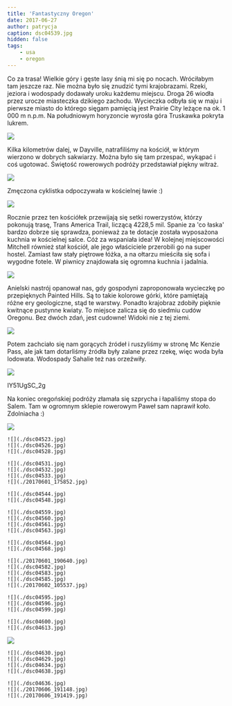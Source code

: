 ```yaml
---
title: 'Fantastyczny Oregon'
date: 2017-06-27
author: patrycja
caption: dsc04539.jpg
hidden: false
tags: 
    - usa
    - oregon
---
```


Co za trasa! Wielkie góry i gęste lasy śnią mi się po nocach. Wróciłabym tam jeszcze raz. Nie można było się znudzić tymi krajobrazami. Rzeki, jeziora i wodospady dodawały uroku każdemu miejscu. Droga 26 wiodła przez urocze miasteczka dzikiego zachodu. Wycieczka odbyła się w maju i pierwsze miasto do którego sięgam pamięcią jest Prairie City leżące na ok. 1 000 m n.p.m. Na południowym horyzoncie wyrosła góra Truskawka pokryta lukrem.

![](./20170529_092809.jpg)

Kilka kilometrów dalej, w Dayville, natrafiliśmy na kościół, w którym wierzono w dobrych sakwiarzy. Można było się tam przespać, wykąpać i coś ugotować. Świętość rowerowych podróży przedstawiał piękny witraż.

![](./dsc04527.jpg)

Zmęczona cyklistka odpoczywała w kościelnej ławie :)

![](./dsc04525.jpg)

Rocznie przez ten kościółek przewijają się setki rowerzystów, którzy pokonują trasę, Trans America Trail, liczącą 4228,5 mil. Spanie za 'co łaska' bardzo dobrze się sprawdza, ponieważ za te dotacje została wyposażona kuchnia w kościelnej salce. Cóż za wspaniała idea! 
W kolejnej miejscowości Mitchell również stał kościół, ale jego właściciele przerobili go na super hostel. Zamiast ław stały piętrowe łóżka, a na ołtarzu mieściła się sofa i wygodne fotele. W piwnicy znajdowała się ogromna kuchnia i jadalnia.

![](./20170602_105507.jpg)

Anielski nastrój opanował nas, gdy gospodyni zaproponowała wycieczkę po przepięknych Painted Hills. Są to takie kolorowe górki, które pamiętają różne ery geologiczne, stąd te warstwy. Ponadto krajobraz zdobiły pięknie kwitnące pustynne kwiaty. To miejsce zalicza się do siedmiu cudów Oregonu. Bez dwóch zdań, jest cudowne! Widoki nie z tej ziemi.

![](./dsc04549.jpg)

Potem zachciało się nam gorących źródeł i ruszyliśmy w stronę Mc Kenzie Pass, ale jak tam dotarliśmy źródła były zalane przez rzekę, więc woda była lodowata. Wodospady Sahalie też nas orzeźwiły.

![](./20170606_102746.jpg)

<youtube>IY51UgSC_2g</youtube>

Na koniec oregońskiej podróży złamała się szprycha i łapaliśmy stopa do Salem. Tam w ogromnym sklepie rowerowym Paweł sam naprawił koło. Zdolniacha :)

![](./dsc04642.jpg)
```grid|3
![](./dsc04523.jpg)
![](./dsc04526.jpg)
![](./dsc04528.jpg)
```
```grid|4
![](./dsc04531.jpg)
![](./dsc04532.jpg)
![](./dsc04533.jpg)
![](./20170601_175852.jpg)
```
```grid|2
![](./dsc04544.jpg)
![](./dsc04548.jpg)
```
```grid|4
![](./dsc04559.jpg)
![](./dsc04560.jpg)
![](./dsc04561.jpg)
![](./dsc04563.jpg)
```
```grid|2
![](./dsc04564.jpg)
![](./dsc04568.jpg)
```
```grid|5
![](./20170601_190640.jpg)
![](./dsc04582.jpg)
![](./dsc04583.jpg)
![](./dsc04585.jpg)
![](./20170602_105537.jpg)
```
```grid|3
![](./dsc04595.jpg)
![](./dsc04596.jpg)
![](./dsc04599.jpg)
```
```grid|2
![](./dsc04600.jpg)
![](./dsc04613.jpg)
```
![](./lrg_dsc04619.jpg)
```grid|4
![](./dsc04630.jpg)
![](./dsc04629.jpg)
![](./dsc04634.jpg)
![](./dsc04638.jpg)
```
```grid|3
![](./dsc04636.jpg)
![](./20170606_191148.jpg)
![](./20170606_191419.jpg)
```